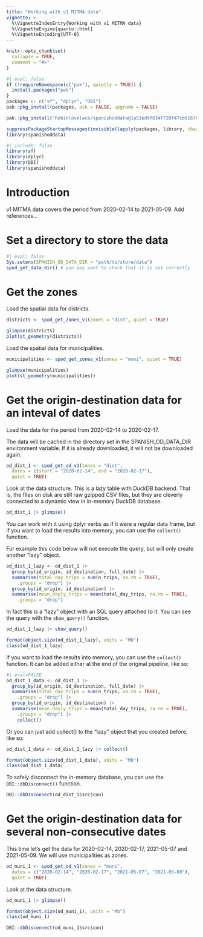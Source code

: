 ```yaml
---
title: "Working with v1 MITMA data"
vignette: >
  %\VignetteIndexEntry{Working with v1 MITMA data}
  %\VignetteEngine{quarto::html}
  %\VignetteEncoding{UTF-8}
---
```



```r
knitr::opts_chunk$set(
  collapse = TRUE,
  comment = "#>"
)
```

```r
#| eval: false
if (!requireNamespace(c("pak"), quietly = TRUE)) {
  install.packages("pak")
}
packages <- c("sf", "dplyr", "DBI")
pak::pkg_install(packages, ask = FALSE, upgrade = FALSE)

pak::pkg_install("Robinlovelace/spanishoddata@1a53ed9f834f720f47cb016769464acfdad599a8", ask = FALSE, upgrade = TRUE)

suppressPackageStartupMessages(invisible(lapply(packages, library, character.only = TRUE)))
library(spanishoddata)
```

```r
#| include: false
library(sf)
library(dplyr)
library(DBI)
library(spanishoddata)
```

# Introduction

v1 MITMA data covers the period from 2020-02-14 to 2021-05-09. Add references...

# Set a directory to store the data

```r
#| eval: false
Sys.setenv(SPANISH_OD_DATA_DIR = "path/to/store/data")
spod_get_data_dir() # you may want to check that it is set correctly
```


# Get the zones

Load the spatial data for districts.

```r
districts <- spod_get_zones_v1(zones = "dist", quiet = TRUE)
```

```r
glimpse(districts)
plot(st_geometry(districts))
```

Load the spatial data for municipalities.

```r
municipalities <- spod_get_zones_v1(zones = "muni", quiet = TRUE)
```

```r
glimpse(municipalities)
plot(st_geometry(municipalities))
```

# Get the origin-destination data for an inteval of dates

Load the data for the period from 2020-02-14 to 2020-02-17.

The data will be cached in the directory set in the SPANISH_OD_DATA_DIR environment variable. If it is already downloaded, it will not be downloaded again.

```r
od_dist_1 <- spod_get_od_v1(zones = "dist",
  dates = c(start = "2020-02-14", end = "2020-02-17"),
  quiet = TRUE)
```


Look at the data structure. This is a lazy table with DuckDB backend. That is, the files on disk are still raw gzipped CSV files, but they are cleverly connected to a dynamic view in in-memory DuckDB database.

```r
od_dist_1 |> glimpse()
```

You can work with it using dplyr verbs as if it were a regular data frame, but if you want to load the results into memory, you can use the `collect()` function.

For example this code below will not execute the query, but will only create another "lazy" object.

```r
od_dist_1_lazy <- od_dist_1 |>
  group_by(id_origin, id_destination, full_date) |>
  summarise(total_day_trips = sum(n_trips, na.rm = TRUE),
    .groups = "drop") |>
  group_by(id_origin, id_destination) |>
  summarise(mean_dayly_trips = mean(total_day_trips, na.rm = TRUE),
    .groups = "drop")
```

In fact this is a "lazy" object with an SQL query attached to it. You can see the query with the `show_query()` function.

```r
od_dist_1_lazy |> show_query()
```

```r
format(object.size(od_dist_1_lazy), units = "Mb")
class(od_dist_1_lazy)
```

If you want to load the results into memory, you can use the `collect()` function. It can be added either at the end of the original pipeline, like so:

```r
#| eval=FALSE
od_dist_1_data <- od_dist_1 |>
  group_by(id_origin, id_destination, full_date) |>
  summarise(total_day_trips = sum(n_trips, na.rm = TRUE),
    .groups = "drop") |>
  group_by(id_origin, id_destination) |>
  summarise(mean_dayly_trips = mean(total_day_trips, na.rm = TRUE),
    .groups = "drop") |> 
    collect()
```

Or you can just add collect() to the "lazy" object that you created before, like so:

```r
od_dist_1_data <- od_dist_1_lazy |> collect()
```

```r
format(object.size(od_dist_1_data), units = "Mb")
class(od_dist_1_data)
```

To safely disconnect the in-memory database, you can use the `DBI::dbDisconnect()` function.

```r
DBI::dbDisconnect(od_dist_1$src$con)
```

# Get the origin-destination data for several non-consecutive dates

This time let's get the data for 2020-02-14, 2020-02-17, 2021-05-07 and 2021-05-09. We will use municipalities as zones.

```r
od_muni_1 <- spod_get_od_v1(zones = "muni",
  dates = c("2020-02-14", "2020-02-17", "2021-05-07", "2021-05-09"),
  quiet = TRUE)
```


Look at the data structure.

```r
od_muni_1 |> glimpse()
```

```r
format(object.size(od_muni_1), units = "Mb")
class(od_muni_1)
```

```r
DBI::dbDisconnect(od_muni_1$src$con)
```
